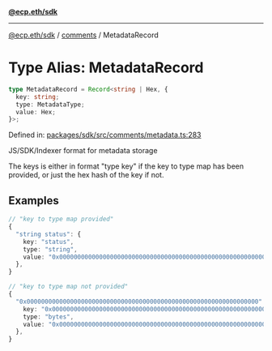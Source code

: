 [**@ecp.eth/sdk**](../../index.mdx)

***

[@ecp.eth/sdk](/sdk-reference/index.mdx) / [comments](/sdk-reference/comments/index.mdx) / MetadataRecord

# Type Alias: MetadataRecord

```ts
type MetadataRecord = Record<string | Hex, {
  key: string;
  type: MetadataType;
  value: Hex;
}>;
```

Defined in: [packages/sdk/src/comments/metadata.ts:283](https://github.com/ecp-eth/comments-monorepo/blob/main/packages/sdk/src/comments/metadata.ts#L283)

JS/SDK/Indexer format for metadata storage

The keys is either in format "type key" if the key to type map has been provided, or just the hex hash of the key if not.

## Examples

```ts
// "key to type map provided"
{
  "string status": {
    key: "status",
    type: "string",
    value: "0x0000000000000000000000000000000000000000000000000000000000000000",
  },
}
```

```ts
// "key to type map not provided"
{
  "0x0000000000000000000000000000000000000000000000000000000000000000": {
    key: "0x0000000000000000000000000000000000000000000000000000000000000000",
    type: "bytes",
    value: "0x0000000000000000000000000000000000000000000000000000000000000000",
  },
}
```

